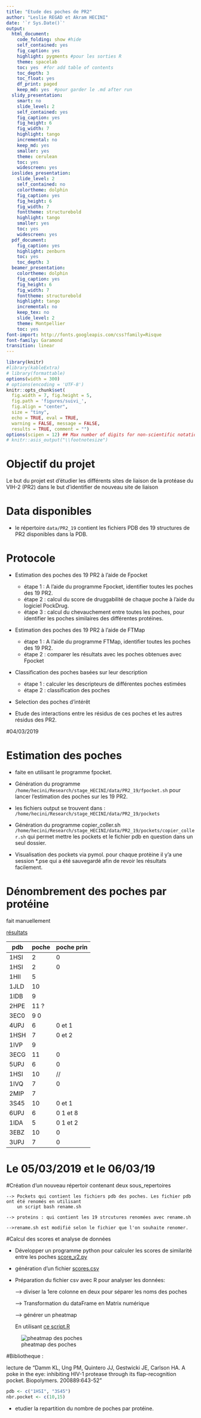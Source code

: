 ```yaml
---
title: "Etude des poches de PR2"
author: "Leslie REGAD et Akram HECINI"
date: '`r Sys.Date()`'
output:
  html_document:
    code_folding: show #hide
    self_contained: yes
    fig_caption: yes
    highlight: pygments #pour les sorties R
    theme: spacelab
    toc: yes  #for add table of contents
    toc_depth: 3
    toc_float: yes
    df_print: paged
    keep_md: yes  #pour garder le .md after run
  slidy_presentation:
    smart: no
    slide_level: 2
    self_contained: yes
    fig_caption: yes
    fig_height: 6
    fig_width: 7
    highlight: tango
    incremental: no
    keep_md: yes
    smaller: yes
    theme: cerulean
    toc: yes
    widescreen: yes
  ioslides_presentation:
    slide_level: 2
    self_contained: no
    colortheme: dolphin
    fig_caption: yes
    fig_height: 6
    fig_width: 7
    fonttheme: structurebold
    highlight: tango
    smaller: yes
    toc: yes
    widescreen: yes
  pdf_document:
    fig_caption: yes
    highlight: zenburn
    toc: yes
    toc_depth: 3
  beamer_presentation:
    colortheme: dolphin
    fig_caption: yes
    fig_height: 6
    fig_width: 7
    fonttheme: structurebold
    highlight: tango
    incremental: no
    keep_tex: no
    slide_level: 2
    theme: Montpellier
    toc: yes
font-import: http://fonts.googleapis.com/css?family=Risque
font-family: Garamond
transition: linear
---
```


```r
library(knitr)
#library(kableExtra)
# library(formattable)
options(width = 300)
# options(encoding = 'UTF-8')
knitr::opts_chunk$set(
  fig.width = 7, fig.height = 5, 
  fig.path = 'figures/suivi_',
  fig.align = "center", 
  size = "tiny", 
  echo = TRUE, eval = TRUE, 
  warning = FALSE, message = FALSE, 
  results = TRUE, comment = "")
options(scipen = 12) ## Max number of digits for non-scientific notation
# knitr::asis_output("\\footnotesize")
```


# Objectif du projet

Le but du projet est d'étudier les différents sites de liaison de la protéase du VIH-2 (PR2) dans le but d'identifier de nouveau site de liaison



# Data disponibles 

* le répertoire `data/PR2_19` contient les fichiers PDB des 19 structures de PR2 disponibles dans la PDB.


# Protocole

* Estimation des poches des 19 PR2 à l'aide de Fpocket  
    + étape 1 : A l'aide du programme Fpocket, identifier toutes les poches des 19 PR2. 
    + étape 2 : calcul du score de druggabilité de chaque poche à l'aide du logiciel PockDrug.  
    + étape 3 : calcul du chevauchement entre toutes les poches, pour identifier les poches similaires des différentes protéines.  

* Estimation des poches des 19 PR2 à l'aide de FTMap  
    + étape 1 : A l'aide du programme FTMap, identifier toutes les poches des 19 PR2. 
    + étape 2 : comparer les résultats avec les poches obtenues avec Fpocket
    
* Classification des poches basées sur leur description  
    + étape 1 : calculer les descripteurs de différentes poches estimées
    + étape 2 : classification des poches

* Selection des poches d'intérêt

* Etude des interactions entre les résidus de ces poches et les autres résidus des PR2.


#04/03/2019 


# Estimation des poches

- faite en utilisant le programme fpocket.

- Génération du programme `/home/hecini/Research/stage_HECINI/data/PR2_19/fpocket.sh` pour lancer l'estimation des poches sur les 19 PR2.

- les fichiers output se trouvent dans :  `/home/hecini/Research/stage_HECINI/data/PR2_19/pockets`

- Génération du programme copier_coller.sh `/home/hecini/Research/stage_HECINI/data/PR2_19/pockets/copier_coller.sh`  qui permet mettre les pockets et le fichier pdb en question dans un seul dossier. 

- Visualisation des pockets via pymol. pour chaque protèine il y'a une session *.pse qui a été sauvegardé afin de revoir les résultats facilement. 

# Dénombrement des poches par protéine

fait manuellement

[résultats](pdf/nombre_poches.pdf)

pdb | poche | poche prin |
----|-------|------------|
1HSI|   2   |    0       |
1HSI|   2   |    0       |
1HII| 5     |            |
1JLD|10     |            |
1IDB|9      |            | 
2HPE|11 ?   |            |
3EC0|9 0    |            |
4UPJ|6      | 0 et 1     |
1HSH|7      |0 et 2     |
1IVP|9 
3ECG| 11| 0|
5UPJ| 6| 0|
1HSI| 10| //|
1IVQ |7| 0|
2MIP |7 ||
3S45 |10 |0 et 1
6UPJ |6 | 0 1 et 8
1IDA |5 | 0 1 et 2
3EBZ |10 |0|
3UPJ |7 |0

# Le 05/03/2019 et le 06/03/19 

#Création d'un nouveau répertoir contenant deux sous_repertoires 

    --> Pockets qui contient les fichiers pdb des poches. Les fichier pdb ont été renomés en utilisant 
        un script bash rename.sh
        
    --> proteins : qui contient les 19 strcutures renomées avec rename.sh
    
    -->rename.sh est modifié selon le fichier que l'on souhaite renomer. 
    
  
#Calcul des scores et analyse de données 

- Développer un programme python pour calculer les scores de similarité entre les poches
    [score_v2.py](script/score_v2.py) 
- génération d'un fichier [scores.csv](script/score.csv) 
- Préparation du fichier csv  avec R pour analyser les données:

    --> diviser la 1ere colonne en deux pour séparer les noms des poches
    
    --> Transformation du dataFrame en Matrix numérique 
    
    --> générer un pheatmap
  
  En utilisant [ ce script.R ](script/scores_analysis.R) 
  

![pheatmap des poches](script/Rplot.png)

  
  
#Bibliotheque :

  lecture de "Damm KL, Ung PM, Quintero JJ, Gestwicki JE, Carlson HA. A poke in the eye: inhibiting HIV-1 protease through its flap-recognition pocket. Biopolymers. 200889:643-52"



  
  

```r
pdb <- c("1HSI", "3S45")
nbr.pocket <- c(10,15)
```

- etudier la repartition du nombre de poches par protéine.


